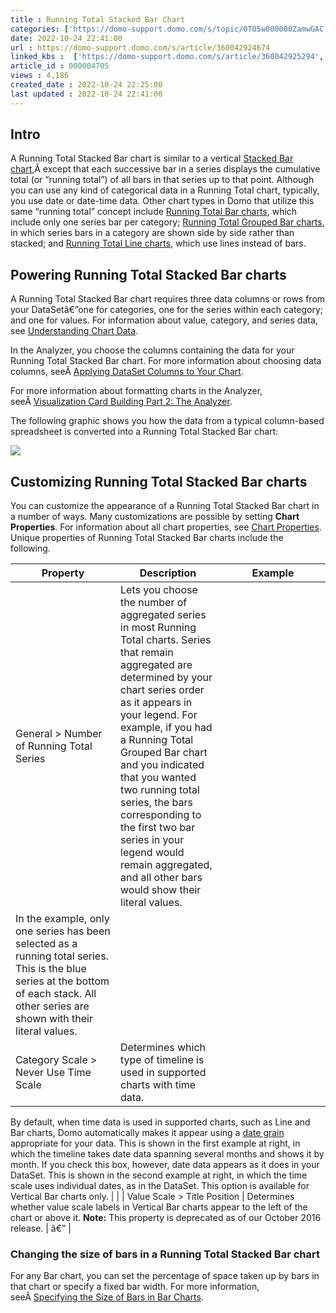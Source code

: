 ```yaml
---
title : Running Total Stacked Bar Chart
categories: ['https://domo-support.domo.com/s/topic/0TO5w000000ZamwGAC']
date: 2022-10-24 22:41:00
url : https://domo-support.domo.com/s/article/360042924674
linked_kbs :  ['https://domo-support.domo.com/s/article/360042925294', 'https://domo-support.domo.com/s/article/360042925494', 'https://domo-support.domo.com/s/knowledge-base', 'https://domo-support.domo.com/s/article/360043428713', 'https://domo-support.domo.com/s/article/360043429953', 'https://domo-support.domo.com/s/article/360042924674', 'https://domo-support.domo.com/s/article/360043428693', 'https://domo-support.domo.com/s/article/360042925394', 'https://domo-support.domo.com/s/article/360043429933', 'https://domo-support.domo.com/s/article/360043429693', 'https://domo-support.domo.com/s/topic/0TO5w000000ZamwGAC', 'https://domo-support.domo.com/s/article/360042923334', 'https://domo-support.domo.com/s/article/360043428673', 'https://domo-support.domo.com/s/article/360043429913']
article_id : 000004705
views : 4,186
created_date : 2022-10-24 22:25:00
last updated : 2022-10-24 22:41:00
---
```




Intro
-----


A Running Total Stacked Bar chart is similar to a vertical [Stacked Bar chart](..\stacked_bar_chart\index.html "Stacked Bar Graph"),Â except that each successive bar in a series displays the cumulative total (or "running total") of all bars in that series up to that point. Although you can use any kind of categorical data in a Running Total chart, typically, you use date or date-time data. Other chart types in Domo that utilize this same "running total" concept include [Running Total Bar charts](http://wiki.domo.com/confluence/display/DHCS/Building+a+Running+Total+Bar+graph "Running Total Bar Graph"), which include only one series bar per category; [Running Total Grouped Bar charts](http://wiki.domo.com/confluence/display/DHCS/Building+a+Running+Total+Grouped+Bar+graph "Running Total Grouped Bar Graph"), in which series bars in a category are shown side by side rather than stacked; and [Running Total Line charts](http://wiki.domo.com/confluence/display/DHCS/Building+a+Running+Total+Line+graph "Running Total Line Graph"), which use lines instead of bars.


Powering Running Total Stacked Bar charts
-----------------------------------------


A Running Total Stacked Bar chart requires three data columns or rows from your DataSetâ€”one for categories, one for the series within each category; and one for values. For information about value, category, and series data, see [Understanding Chart Data](..\understanding_chart_data\index.html "Understanding Chart Data").


In the Analyzer, you choose the columns containing the data for your Running Total Stacked Bar chart. For more information about choosing data columns, seeÂ [Applying DataSet Columns to Your Chart](..\applying_dataset_columns_to_your_chart\index.html "Applying DataSet Columns to Your Chart").


For more information about formatting charts in the Analyzer, seeÂ [Visualization Card Building Part 2: The Analyzer](..\analyzer_overview\index.html "KPI Card Building Part 2: The Card Builder").


The following graphic shows you how the data from a typical column-based spreadsheet is converted into a Running Total Stacked Bar chart:


![](0.png)


Customizing Running Total Stacked Bar charts
--------------------------------------------


You can customize the appearance of a Running Total Stacked Bar chart in a number of ways. Many customizations are possible by setting **Chart Properties**. For information about all chart properties, see [Chart Properties](..\properties_for_miscellaneous_charts\index.html "Chart Properties"). Unique properties of Running Total Stacked Bar charts include the following.




| Property | Description | Example |
| --- | --- | --- |
| General > Number of Running Total Series | Lets you choose the number of aggregated series in most Running Total charts. Series that remain aggregated are determined by your chart series order as it appears in your legend. For example, if you had a Running Total Grouped Bar chart and you indicated that you wanted two running total series, the bars corresponding to the first two bar series in your legend would remain aggregated, and all other bars would show their literal values.
In the example, only one series has been selected as a running total series. This is the blue series at the bottom of each stack. All other series are shown with their literal values. |  |
| Category Scale > Never Use Time Scale | Determines which type of timeline is used in supported charts with time data.
By default, when time data is used in supported charts, such as Line and Bar charts, Domo automatically makes it appear using a [date grain](http://wiki.domo.com/confluence/pages/viewpage.action?pageId=37466650 "Adding Filters to Your Chart") appropriate for your data. This is shown in the first example at right, in which the timeline takes date data spanning several months and shows it by month.
If you check this box, however, date data appears as it does in your DataSet. This is shown in the second example at right, in which the time scale uses individual dates, as in the DataSet.
This option is available for Vertical Bar charts only. | 
 |
| Value Scale > Title Position | Determines whether value scale labels in Vertical Bar charts appear to the left of the chart or above it.
**Note:** This property is deprecated as of our October 2016 release. | â€” |


### Changing the size of bars in a Running Total Stacked Bar chart


For any Bar chart, you can set the percentage of space taken up by bars in that chart or specify a fixed bar width. For more information, seeÂ [Specifying the Size of Bars in Bar Charts](..\specifying_the_size_of_bars_in_bar_charts\index.html "Specifying the Size of Bars in Bar Graphs").